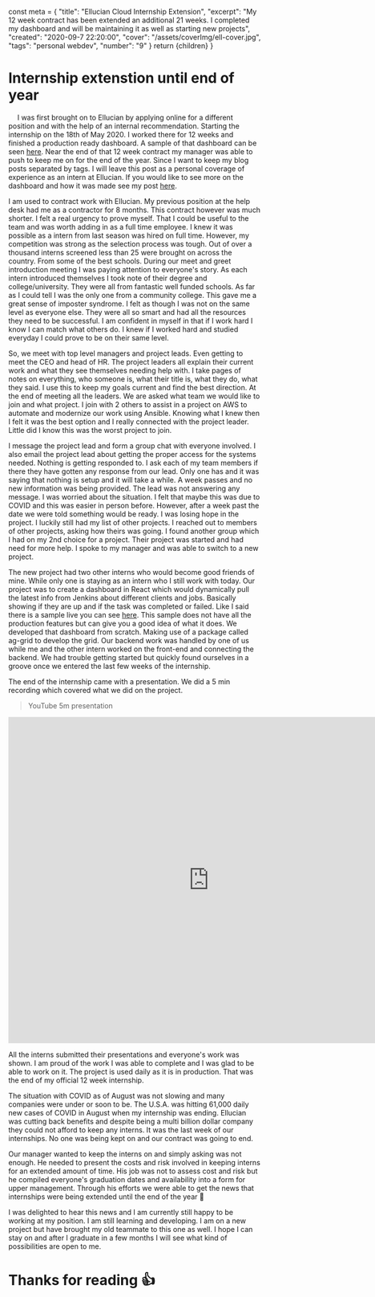   const meta = {
    "title": "Ellucian Cloud Internship Extension",
    "excerpt": "My 12 week contract has been extended an additional 21 weeks. I completed my dashboard and will be maintaining it as well as starting new projects",
    "created": "2020-09-7 22:20:00",
    "cover": "/assets/coverImg/ell-cover.jpg",
    "tags": "personal webdev",
    "number": "9"
  }
  return <Layout meta={meta}>{children}</Layout>
}

# Internship extenstion until end of year
&emsp;
I was first brought on to Ellucian by applying online for a different position and with the help of an internal recommendation.
Starting the internship on the 18th of May 2020. I worked there for 12 weeks and finished a production ready dashboard.
A sample of that dashboard can be seen <a href="https://codabool.com/projects#4">here</a>.
Near the end of that 12 week contract my manager was able to push to keep me on for the end of the year.
Since I want to keep my blog posts separated by tags. I will leave this post as a personal coverage of experience as an intern at Ellucian.
If you would like to see more on the dashboard and how it was made see my post <a href="https://codabool.com/posts/11">here</a>.

I am used to contract work with Ellucian. 
My previous position at the help desk had me as a contractor for 8 months.
This contract however was much shorter. 
I felt a real urgency to prove myself. 
That I could be useful to the team and was worth adding in as a full time employee.
I knew it was possible as a intern from last season was hired on full time.
However, my competition was strong as the selection process was tough. 
Out of over a thousand interns screened less than 25 were brought on across the country. 
From some of the best schools. 
During our meet and greet introduction meeting I was paying attention to everyone's story.
As each intern introduced themselves I took note of their degree and college/university.
They were all from fantastic well funded schools.
As far as I could tell I was the only one from a community college.
This gave me a great sense of imposter syndrome.
I felt as though I was not on the same level as everyone else.
They were all so smart and had all the resources they need to be successful.
I am confident in myself in that if I work hard I know I can match what others do.
I knew if I worked hard and studied everyday I could prove to be on their same level.

So, we meet with top level managers and project leads. Even getting to meet the CEO and head of HR.
The project leaders all explain their current work and what they see themselves needing help with.
I take pages of notes on everything, who someone is, what their title is, what they do, what they said.
I use this to keep my goals current and find the best direction.
At the end of meeting all the leaders. We are asked what team we would like to join and what project.
I join with 2 others to assist in a project on AWS to automate and modernize our work using Ansible.
Knowing what I knew then I felt it was the best option and I really connected with the project leader.
Little did I know this was the worst project to join.

I message the project lead and form a group chat with everyone involved.
I also email the project lead about getting the proper access for the systems needed.
Nothing is getting responded to. I ask each of my team members if there they have gotten any response from our lead.
Only one has and it was saying that nothing is setup and it will take a while.
A week passes and no new information was being provided. The lead was not answering any message. 
I was worried about the situation. 
I felt that maybe this was due to COVID and this was easier in person before. 
However, after a week past the date we were told something would be ready. I was losing hope in the project.
I luckily still had my list of other projects. I reached out to members of other projects, asking how theirs was going.
I found another group which I had on my 2nd choice for a project. Their project was started and had need for more help.
I spoke to my manager and was able to switch to a new project.

The new project had two other interns who would become good friends of mine.
While only one is staying as an intern who I still work with today.
Our project was to create a dashboard in React which would dynamically pull the latest info from Jenkins about different clients and jobs.
Basically showing if they are up and if the task was completed or failed. 
Like I said there is a sample live you can see <a href="https://codabool.com/projects#4">here</a>.
This sample does not have all the production features but can give you a good idea of what it does. 
We developed that dashboard from scratch. Making use of a package called ag-grid to develop the grid.
Our backend work was handled by one of us while me and the other intern worked on the front-end and connecting the backend. 
We had trouble getting started but quickly found ourselves in a groove once we entered the last few weeks of the internship.

The end of the internship came with a presentation.
We did a 5 min recording which covered what we did on the project.

> YouTube 5m presentation
<iframe width="800" height="650" src="https://www.youtube.com/embed/LLpD4LIKios?start=3" frameBorder="0" allow="accelerometer; autoplay; encrypted-media; gyroscope; picture-in-picture" allowFullScreen></iframe>

All the interns submitted their presentations and everyone's work was shown.
I am proud of the work I was able to complete and I was glad to be able to work on it.
The project is used daily as it is in production.
That was the end of my official 12 week internship.

The situation with COVID as of August was not slowing and many companies were under or soon to be.
The U.S.A. was hitting 61,000 daily new cases of COVID in August when my internship was ending.
Ellucian was cutting back benefits and despite being a multi billion dollar company they could not afford to keep any interns.
It was the last week of our internships. No one was being kept on and our contract was going to end.

Our manager wanted to keep the interns on and simply asking was not enough. 
He needed to present the costs and risk involved in keeping interns for an extended amount of time.
His job was not to assess cost and risk but he compiled everyone's graduation dates and availability into a form for upper management.
Through his efforts we were able to get the news that internships were being extended until the end of the year 🙌

I was delighted to hear this news and I am currently still happy to be working at my position.
I am still learning and developing. I am on a new project but have brought my old teammate to this one as well.
I hope I can stay on and after I graduate in a few months I will see what kind of possibilities are open to me.
# Thanks for reading 👍
